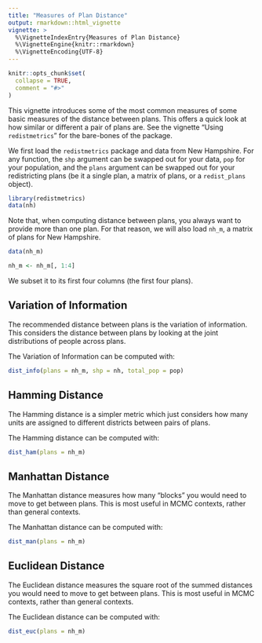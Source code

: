 ```yaml
---
title: "Measures of Plan Distance"
output: rmarkdown::html_vignette
vignette: >
  %\VignetteIndexEntry{Measures of Plan Distance}
  %\VignetteEngine{knitr::rmarkdown}
  %\VignetteEncoding{UTF-8}
---
```


```r
knitr::opts_chunk$set(
  collapse = TRUE,
  comment = "#>"
)
```

This vignette introduces some of the most common measures of some basic measures of the distance between plans. This offers a quick look at how similar or different a pair of plans are. See the vignette "Using `redistmetrics`" for the bare-bones of the package. 

We first load the `redistmetrics` package and data from New Hampshire. For any function, the `shp` argument can be swapped out for your data, `pop` for your population, and the `plans` argument can be swapped out for your redistricting plans (be it a single plan, a matrix of plans, or a `redist_plans` object). 

```r
library(redistmetrics)
data(nh)
```

Note that, when computing distance between plans, you always want to provide more than one plan. For that reason, we will also load `nh_m`, a matrix of plans for New Hampshire.

```r
data(nh_m)

nh_m <- nh_m[, 1:4]
```

We subset it to its first four columns (the first four plans).

## Variation of Information

The recommended distance between plans is the variation of information. This considers the distance between plans by looking at the joint distributions of people across plans.

The Variation of Information can be computed with:

```r
dist_info(plans = nh_m, shp = nh, total_pop = pop)
```

## Hamming Distance

The Hamming distance is a simpler metric which just considers how many units are assigned to different districts between pairs of plans. 

The Hamming distance can be computed with:

```r
dist_ham(plans = nh_m)
```


## Manhattan Distance

The Manhattan distance measures how many "blocks" you would need to move to get between plans. This is most useful in MCMC contexts, rather than general contexts. 

The Manhattan distance can be computed with:

```r
dist_man(plans = nh_m)
```

## Euclidean Distance

The Euclidean distance measures the square root of the summed distances you would need to move to get between plans. This is most useful in MCMC contexts, rather than general contexts. 

The Euclidean distance can be computed with:

```r
dist_euc(plans = nh_m)
```

